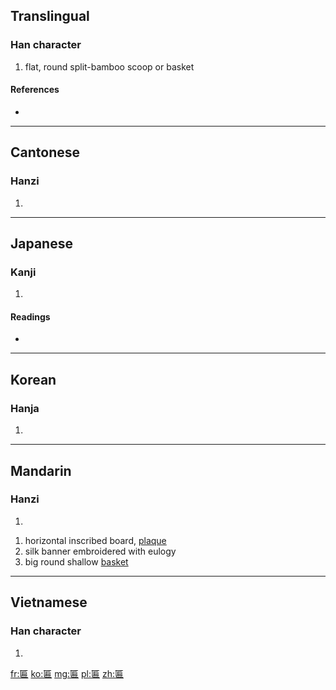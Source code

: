 ==Translingual==

===Han character===
{{Han char|rn=23|rad=匸|as=09|sn=11|four=7171<sub>2</sub>|canj=尸竹尸月 (SHSB), 尸戈尸月 (SISB)}}

# flat, round split-bamboo scoop or basket

====References====
* {{Han ref|kx=0155.110|dkj=02689|dj=0347.240|hdz=10088.030|uh=533E|ud=21310|bh=B0D0|bd=45264}}

----

==Cantonese==

===Hanzi===
{{yue-hanzi|jyut=|y=bin2}}

# {{defn|Cantonese|sort=匸09}}

----

==Japanese==

===Kanji===
{{ja-kanji|grade=|rs=匸09}}

# {{defn|Japanese|sort=匸09}}

====Readings====
* {{ja-readings|on=[[へん]] (hen)|kun=[[うすい]] (usui), [[ひらたい]] (hiratai), [[がく]] (gaku)}}

----

==Korean==

===Hanja===
{{ko-hanja|hangeul=편|rv=pyeon|mr=p'yŏn}}

# {{defn|Korean|sort=匸09}}

----

==Mandarin==

===Hanzi===
{{cmn-hanzi|pin=[[biǎn]] ([[bian3]])|wg=pien<sup>3</sup>}}

# {{defn|Mandarin|sort=匸09}}

# horizontal inscribed board, [[plaque]]
# silk banner embroidered with eulogy
# big round shallow [[basket]]

----

==Vietnamese==

===Han character===
{{vi-hantu|[[biển]]|rs=匸09}}

# {{defn|Vietnamese|sort=匸09}}

[[fr:匾]]
[[ko:匾]]
[[mg:匾]]
[[pl:匾]]
[[zh:匾]]